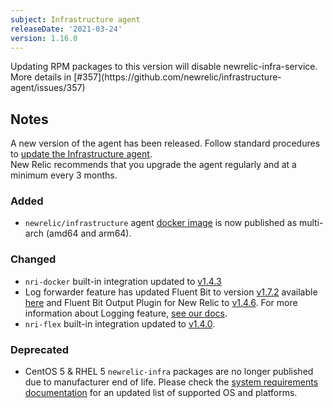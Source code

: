 ```yaml
---
subject: Infrastructure agent
releaseDate: '2021-03-24'
version: 1.16.0
---
```


<Callout variant="caution">
  Updating RPM packages to this version will disable newrelic-infra-service. More details in [#357](https://github.com/newrelic/infrastructure-agent/issues/357)
</Callout>

## Notes

A new version of the agent has been released. Follow standard procedures to [update the Infrastructure agent](/docs/infrastructure/install-configure-manage-infrastructure/update-or-uninstall/update-infrastructure-agent).  
New Relic recommends that you upgrade the agent regularly and at a minimum every 3 months.

### Added

* `newrelic/infrastructure` agent [docker image](https://hub.docker.com/r/newrelic/infrastructure/tags?page=1&ordering=last_updated&name=latest) is now published as multi-arch (amd64 and arm64).

### Changed

* `nri-docker` built-in integration updated to [v1.4.3](https://github.com/newrelic/nri-docker/releases/tag/v1.4.3)
* Log forwarder feature has updated Fluent Bit to version [v1.7.2](https://github.com/fluent/fluent-bit/releases/tag/v1.7.2) available [here](https://github.com/newrelic/fluent-bit-package/releases/tag/1.4.4) and Fluent Bit Output Plugin for New Relic to [v1.4.6](https://github.com/newrelic/newrelic-fluent-bit-output/releases/tag/v1.4.6). For more information about Logging feature, [see our docs](/docs/logs/enable-log-management-new-relic/enable-log-monitoring-new-relic/forward-your-logs-using-infrastructure-agent#agent-logs).
* `nri-flex` built-in integration updated to [v1.4.0](https://github.com/newrelic/nri-flex/releases/tag/v1.4.0).

### Deprecated

* CentOS 5 & RHEL 5 `newrelic-infra` packages are no longer published due to manufacturer end of life. Please check the [system requirements documentation](/docs/infrastructure/install-infrastructure-agent/get-started/requirements-infrastructure-agent/) for an updated list of supported OS and platforms.
